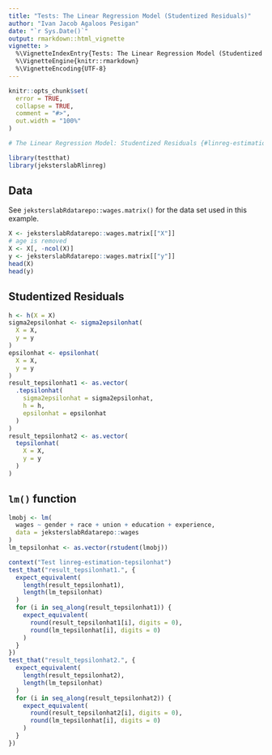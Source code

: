 ```yaml
---
title: "Tests: The Linear Regression Model (Studentized Residuals)"
author: "Ivan Jacob Agaloos Pesigan"
date: "`r Sys.Date()`"
output: rmarkdown::html_vignette
vignette: >
  %\VignetteIndexEntry{Tests: The Linear Regression Model (Studentized Residuals)}
  %\VignetteEngine{knitr::rmarkdown}
  %\VignetteEncoding{UTF-8}
---
```



```r
knitr::opts_chunk$set(
  error = TRUE,
  collapse = TRUE,
  comment = "#>",
  out.width = "100%"
)
```




```r
# The Linear Regression Model: Studentized Residuals {#linreg-estimation-tepsilonhat-example}
```



```r
library(testthat)
library(jeksterslabRlinreg)
```


## Data

See `jeksterslabRdatarepo::wages.matrix()` for the data set used in this example.


```r
X <- jeksterslabRdatarepo::wages.matrix[["X"]]
# age is removed
X <- X[, -ncol(X)]
y <- jeksterslabRdatarepo::wages.matrix[["y"]]
head(X)
head(y)
```


## Studentized Residuals


```r
h <- h(X = X)
sigma2epsilonhat <- sigma2epsilonhat(
  X = X,
  y = y
)
epsilonhat <- epsilonhat(
  X = X,
  y = y
)
result_tepsilonhat1 <- as.vector(
  .tepsilonhat(
    sigma2epsilonhat = sigma2epsilonhat,
    h = h,
    epsilonhat = epsilonhat
  )
)
result_tepsilonhat2 <- as.vector(
  tepsilonhat(
    X = X,
    y = y
  )
)
```


## `lm()` function


```r
lmobj <- lm(
  wages ~ gender + race + union + education + experience,
  data = jeksterslabRdatarepo::wages
)
lm_tepsilonhat <- as.vector(rstudent(lmobj))
```




```r
context("Test linreg-estimation-tepsilonhat")
test_that("result_tepsilonhat1.", {
  expect_equivalent(
    length(result_tepsilonhat1),
    length(lm_tepsilonhat)
  )
  for (i in seq_along(result_tepsilonhat1)) {
    expect_equivalent(
      round(result_tepsilonhat1[i], digits = 0),
      round(lm_tepsilonhat[i], digits = 0)
    )
  }
})
test_that("result_tepsilonhat2.", {
  expect_equivalent(
    length(result_tepsilonhat2),
    length(lm_tepsilonhat)
  )
  for (i in seq_along(result_tepsilonhat2)) {
    expect_equivalent(
      round(result_tepsilonhat2[i], digits = 0),
      round(lm_tepsilonhat[i], digits = 0)
    )
  }
})
```

